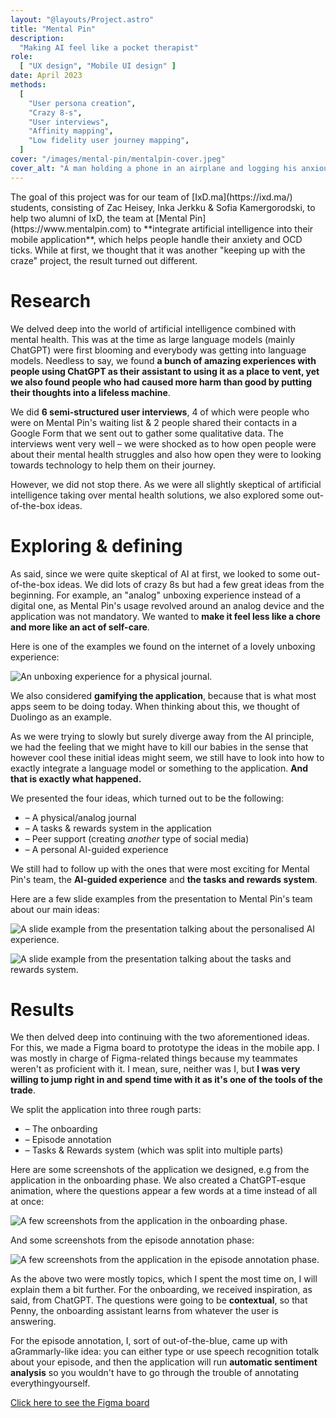 ```yaml
---
layout: "@layouts/Project.astro"
title: "Mental Pin"
description:
  "Making AI feel like a pocket therapist"
role:
  [ "UX design", "Mobile UI design" ]
date: April 2023
methods:
  [
    "User persona creation",
    "Crazy 8-s",
    "User interviews",
    "Affinity mapping",
    "Low fidelity user journey mapping",
  ]
cover: "/images/mental-pin/mentalpin-cover.jpeg"
cover_alt: "A man holding a phone in an airplane and logging his anxious airport episode."
---
```


<div class="project">
The goal of this project was for our team of [IxD.ma](https://ixd.ma/) students, consisting of Zac Heisey, Inka Jerkku & Sofia Kamergorodski, to help two alumni of IxD, the team at [Mental Pin](https://www.mentalpin.com) to **integrate artificial intelligence into their mobile application**, which helps people handle their anxiety and OCD ticks. While at first, we thought that it was another "keeping up with the craze" project, the result turned out different.

# Research

We delved deep into the world of artificial intelligence combined with mental health. This was at the time as large language models (mainly ChatGPT) were first blooming and everybody was getting into language models. Needless to say, we found **a bunch of amazing experiences with people using ChatGPT as their assistant to using it as a place to vent, yet we also found people who had caused more harm than good by putting their thoughts into a lifeless machine**.

We did **6 semi-structured user interviews**, 4 of which were people who were on Mental Pin's waiting list & 2 people shared their contacts in a Google Form that we sent out to gather some qualitative data. The interviews went very well – we were shocked as to how open people were about their mental health struggles and also how open they were to looking towards technology to help them on their journey.

However, we did not stop there. As we were all slightly skeptical of artificial intelligence taking over mental health solutions, we also explored some out-of-the-box ideas.

# Exploring & defining

As said, since we were quite skeptical of AI at first, we looked to some out-of-the-box ideas. We did lots of crazy 8s but had a few great ideas from the beginning. For example, an "analog" unboxing experience instead of a digital one, as Mental Pin's usage revolved around an analog device and the application was not mandatory. We wanted to **make it feel less like a chore and more like an act of self-care**.

Here is one of the examples we found on the internet of a lovely unboxing experience:

![An unboxing experience for a physical journal.](/images/mental-pin/unboxing-example.png)

We also considered **gamifying the application**, because that is what most apps seem to be doing today. When thinking about this, we thought of Duolingo as an example.

As we were trying to slowly but surely diverge away from the AI principle, we had the feeling that we might have to kill our babies in the sense that however cool these initial ideas might seem, we still have to look into how to exactly integrate a language model or something to the application. **And that is exactly what happened.**

We presented the four ideas, which turned out to be the following:

- – A physical/analog journal
- – A tasks & rewards system in the application
- – Peer support (creating _another_ type of social media)
- – A personal AI-guided experience

We still had to follow up with the ones that were most exciting for Mental Pin's team, the **AI-guided experience** and **the tasks and rewards system**.

Here are a few slide examples from the presentation to Mental Pin's team about our main ideas:

![A slide example from the presentation talking about the personalised AI experience.](/images/mental-pin/mental-pin-ai-experience.png)

![A slide example from the presentation talking about the tasks and rewards system.](/images/mental-pin/mental-pin-tasks-and-rewards.png)

# Results

We then delved deep into continuing with the two aforementioned ideas. For this, we made a Figma board to prototype the ideas in the mobile app. I was mostly in charge of Figma-related things because my teammates weren't as proficient with it. I mean, sure, neither was I, but **I was very willing to jump right in and spend time with it as it's one of the tools of the trade**.

We split the application into three rough parts:

- – The onboarding
- – Episode annotation
- – Tasks & Rewards system (which was split into multiple parts)

Here are some screenshots of the application we designed, e.g from the application in the onboarding phase. We also created a ChatGPT-esque animation, where the questions appear a few words at a time instead of all at once:

![A few screenshots from the application in the onboarding phase.](/images/mental-pin/mental-pin-onboarding.png)

And some screenshots from the episode annotation phase:

![A few screenshots from the application in the episode annotation phase.](/images/mental-pin/mental-pin-annotation.png)

As the above two were mostly topics, which I spent the most time on, I will explain them a bit further. For the onboarding, we received inspiration, as said, from ChatGPT. The questions were going to be **contextual**, so that Penny, the onboarding assistant learns from whatever the user is answering.

For the episode annotation, I, sort of out-of-the-blue, came up with aGrammarly-like idea: you can either type or use speech recognition totalk about your episode, and then the application will run **automatic sentiment analysis** so you wouldn't have to go through the trouble of annotating everythingyourself.

[Click here to see the Figma board](https://www.figma.com/file/74tddu7foRTW6gzJ3LZXQp/Mental-Pin-%C3%97-IXD?type=design&node-id=1058%3A3534&mode=design&t=SysNZG2kgIuwolZG-1)
</div>
